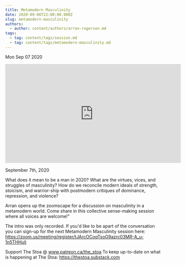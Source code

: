 ```yaml
---
title: Metamodern Masculinity
date: 2020-09-06T22:00:00.000Z
slug: metamodern-masculinity
authors:
  - author: content/authors/arran-rogerson.md
tags:
  - tag: content/tags/session.md
  - tag: content/tags/metamodern-masculinity.md
---
```






Mon Sep 07 2020

<iframe width="560" height="315" src="https://www.youtube.com/embed/O2d7T6K0PlQ" title="Metamodern Masculinity w/ Arran Rogerson" frameborder="0" allow="accelerometer; autoplay; clipboard-write; encrypted-media; gyroscope; picture-in-picture" allowfullscreen ></iframe>

September 7th, 2020

What does it mean to be a man in 2020? What are the virtues, vices, and struggles of masculinity? How do we reconcile modern ideals of strength, stoicism, and warrior-ship with postmodern critiques of dominance, repression, and violence?

Arran opens up the zoomscape for a discussion on masculinity in a metamodern world. Come share in this collective sense-making session where all voices are welcome!"

The intro was only recorded. If you'd like to be apart of the conversation you can sign-up for the next Metamodern Masculinity session here: https://zoom.us/meeting/register/tJArcOCoqTsoG9azrc03MR-A_u-1n5THHulj

Support The Stoa @ www.patreon.ca/the_stoa
To keep up-to-date on what is happening at The Stoa: https://thestoa.substack.com


